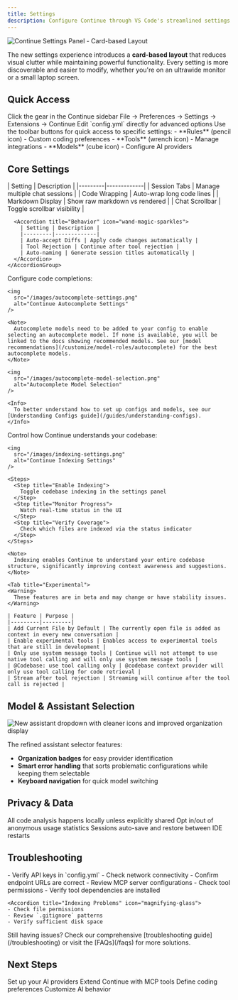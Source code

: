 ```yaml
---
title: Settings
description: Configure Continue through VS Code's streamlined settings interface
---
```


<img
  src="/images/continue-settings-card-layout.png"
  alt="Continue Settings Panel - Card-based Layout"
/>

The new settings experience introduces a **card-based layout** that reduces visual clutter while maintaining powerful functionality. Every setting is more discoverable and easier to modify, whether you're on an ultrawide monitor or a small laptop screen.

## Quick Access

<CardGroup cols={3}>
  <Card title="Settings Icon" icon="gear">
    Click the gear in the Continue sidebar
  </Card>
  <Card title="VS Code Settings" icon="sliders">
    File → Preferences → Settings → Extensions → Continue
  </Card>
  <Card title="Config File" icon="code">
    Edit `config.yml` directly for advanced options
  </Card>
</CardGroup>

<Tip>
  Use the toolbar buttons for quick access to specific settings: - **Rules**
  (pencil icon) - Custom coding preferences - **Tools** (wrench icon) - Manage
  integrations - **Models** (cube icon) - Configure AI providers
</Tip>

## Core Settings

<Tabs>
  <Tab title="Interface">
    <AccordionGroup>
      <Accordion title="Display Options" icon="display">
        | Setting | Description |
        |---------|-------------|
        | Session Tabs | Manage multiple chat sessions |
        | Code Wrapping | Auto-wrap long code lines |
        | Markdown Display | Show raw markdown vs rendered |
        | Chat Scrollbar | Toggle scrollbar visibility |
      </Accordion>
      
      <Accordion title="Behavior" icon="wand-magic-sparkles">
        | Setting | Description |
        |---------|-------------|
        | Auto-accept Diffs | Apply code changes automatically |
        | Tool Rejection | Continue after tool rejection |
        | Auto-naming | Generate session titles automatically |
      </Accordion>
    </AccordionGroup>
  </Tab>

  <Tab title="Autocomplete">
    Configure code completions:

    <img
      src="/images/autocomplete-settings.png"
      alt="Continue Autocomplete Settings"
    />

    <Note>
      Autocomplete models need to be added to your config to enable selecting an autocomplete model. If none is available, you will be linked to the docs showing recommended models. See our [model recommendations](/customize/model-roles/autocomplete) for the best autocomplete models.
    </Note>

    <img
      src="/images/autocomplete-model-selection.png"
      alt="Autocomplete Model Selection"
    />

    <Info>
      To better understand how to set up configs and models, see our [Understanding Configs guide](/guides/understanding-configs).
    </Info>

  </Tab>

  <Tab title="Indexing">
    Control how Continue understands your codebase:

    <img
      src="/images/indexing-settings.png"
      alt="Continue Indexing Settings"
    />

    <Steps>
      <Step title="Enable Indexing">
        Toggle codebase indexing in the settings panel
      </Step>
      <Step title="Monitor Progress">
        Watch real-time status in the UI
      </Step>
      <Step title="Verify Coverage">
        Check which files are indexed via the status indicator
      </Step>
    </Steps>

    <Note>
      Indexing enables Continue to understand your entire codebase structure, significantly improving context awareness and suggestions.
    </Note>

  </Tab>

    <Tab title="Experimental">
    <Warning>
      These features are in beta and may change or have stability issues.
    </Warning>

    | Feature | Purpose |
    |---------|---------|  
    | Add Current File by Default | The currently open file is added as context in every new conversation |
    | Enable experimental tools | Enables access to experimental tools that are still in development |
    | Only use system message tools | Continue will not attempt to use native tool calling and will only use system message tools |
    | @Codebase: use tool calling only | @codebase context provider will only use tool calling for code retrieval |
    | Stream after tool rejection | Streaming will continue after the tool call is rejected |

  </Tab>
</Tabs>

## Model & Assistant Selection

<img
  src="/images/assistant-selector-dropdown.png"
  alt="New assistant dropdown with cleaner icons and improved organization display"
/>

The refined assistant selector features:

- **Organization badges** for easy provider identification
- **Smart error handling** that sorts problematic configurations while keeping them selectable
- **Keyboard navigation** for quick model switching

## Privacy & Data

<CardGroup cols={3}>
  <Card title="Local Processing" icon="lock">
    All code analysis happens locally unless explicitly shared
  </Card>
  <Card title="Telemetry Control" icon="chart-line">
    Opt in/out of anonymous usage statistics
  </Card>
  <Card title="Session Management" icon="database">
    Sessions auto-save and restore between IDE restarts
  </Card>
</CardGroup>

## Troubleshooting

<AccordionGroup>
  <Accordion title="Model Connection Issues" icon="plug">
    - Verify API keys in `config.yml` - Check network connectivity - Confirm
    endpoint URLs are correct
  </Accordion>

<Accordion title="Tool Loading Failures" icon="wrench">
  - Review MCP server configurations - Check tool permissions - Verify tool
  dependencies are installed
</Accordion>

    <Accordion title="Indexing Problems" icon="magnifying-glass">
    - Check file permissions
    - Review `.gitignore` patterns
    - Verify sufficient disk space

  </Accordion>
</AccordionGroup>

<Info>
  Still having issues? Check our comprehensive [troubleshooting
  guide](/troubleshooting) or visit the [FAQs](/faqs) for more solutions.
</Info>

## Next Steps

<CardGroup cols={2}>
  <Card title="Configure Models" icon="robot" href="/customization/models">
    Set up your AI providers
  </Card>
  <Card title="Add Tools" icon="wrench" href="/customization/mcp-tools">
    Extend Continue with MCP tools
  </Card>
  <Card title="Custom Rules" icon="pencil" href="/customization/rules">
    Define coding preferences
  </Card>
  <Card title="Prompts" icon="message" href="/customization/prompts">
    Customize AI behavior
  </Card>
</CardGroup>
